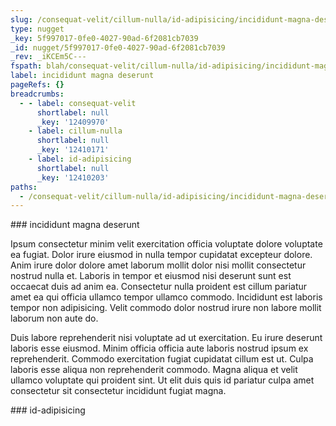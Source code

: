```yaml
---
slug: /consequat-velit/cillum-nulla/id-adipisicing/incididunt-magna-deserunt
type: nugget
_key: 5f997017-0fe0-4027-90ad-6f2081cb7039
_id: nugget/5f997017-0fe0-4027-90ad-6f2081cb7039
_rev: _iKCEm5C---
fspath: blah/consequat-velit/cillum-nulla/id-adipisicing/incididunt-magna-deserunt.md
label: incididunt magna deserunt
pageRefs: {}
breadcrumbs:
  - - label: consequat-velit
      shortlabel: null
      _key: '12409970'
    - label: cillum-nulla
      shortlabel: null
      _key: '12410171'
    - label: id-adipisicing
      shortlabel: null
      _key: '12410203'
paths:
  - /consequat-velit/cillum-nulla/id-adipisicing/incididunt-magna-deserunt
---
```


<NuggetArea>
<Nugget slug="/consequat-velit/cillum-nulla/id-adipisicing/incididunt-magna-deserunt" type="nugget" _key="5f997017-0fe0-4027-90ad-6f2081cb7039" _id="nugget/5f997017-0fe0-4027-90ad-6f2081cb7039" _rev="_iKCEm5C---" fspath="blah/consequat-velit/cillum-nulla/id-adipisicing/incididunt-magna-deserunt.md" label="incididunt magna deserunt" paths="/consequat-velit/cillum-nulla/id-adipisicing/incididunt-magna-deserunt">
<NuggetBody>
### incididunt magna deserunt

Ipsum consectetur minim velit exercitation officia voluptate dolore voluptate ea fugiat. Dolor irure eiusmod in nulla tempor cupidatat excepteur dolore. Anim irure dolor dolore amet laborum mollit dolor nisi mollit consectetur nostrud nulla et. Laboris in tempor et eiusmod nisi deserunt sunt est occaecat duis ad anim ea. Consectetur nulla proident est cillum pariatur amet ea qui officia ullamco tempor ullamco commodo. Incididunt est laboris tempor non adipisicing. Velit commodo dolor nostrud irure non labore mollit laborum non aute do.

Duis labore reprehenderit nisi voluptate ad ut exercitation. Eu irure deserunt laboris esse eiusmod. Minim officia officia aute laboris nostrud ipsum ex reprehenderit. Commodo exercitation fugiat cupidatat cillum est ut. Culpa laboris esse aliqua non reprehenderit commodo. Magna aliqua et velit ullamco voluptate qui proident sint. Ut elit duis quis id pariatur culpa amet consectetur sit consectetur incididunt fugiat magna.

</NuggetBody>
<Breadcrumbs>
<Crumbs>
<Crumb _key="12409970" label="consequat-velit" /><Crumb _key="12410171" label="cillum-nulla" /><Crumb _key="12410203" label="id-adipisicing" />
</Crumbs>
</Breadcrumbs>
</Nugget>

<NuggetsInbound>
</NuggetsInbound>
<NuggetsOutbound>
</NuggetsOutbound>
</NuggetArea>
<PassagesInbound>
<Passage direction="inbound" type="passage" _key="12410203" _id="passage/12410203" _rev="_iKCEm46--A" label="id-adipisicing" passage="id-adipisicing" fspath="blah/consequat-velit/cillum-nulla/id-adipisicing" paths="/consequat-velit/cillum-nulla/id-adipisicing" slug="/consequat-velit/cillum-nulla/id-adipisicing">
<NuggetBody>
### id-adipisicing

</NuggetBody>
<Breadcrumbs>
<Crumbs>
<Crumb _key="12409970" label="consequat-velit" /><Crumb _key="12410171" label="cillum-nulla" />
</Crumbs>
</Breadcrumbs>
</Passage>

</PassagesInbound>
<PassagesOutbound>
</PassagesOutbound>